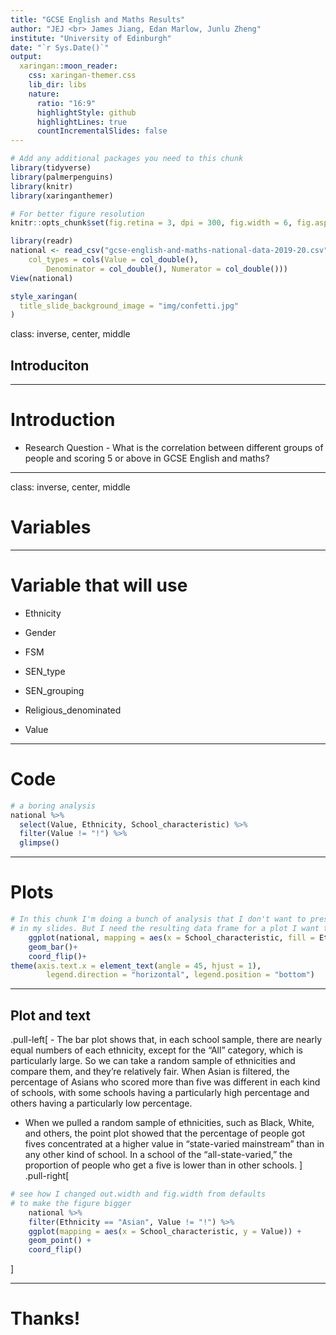 ```yaml
---
title: "GCSE English and Maths Results"
author: "JEJ <br> James Jiang, Edan Marlow, Junlu Zheng" 
institute: "University of Edinburgh"
date: "`r Sys.Date()`"
output:
  xaringan::moon_reader:
    css: xaringan-themer.css
    lib_dir: libs
    nature:
      ratio: "16:9"
      highlightStyle: github
      highlightLines: true
      countIncrementalSlides: false
---
```


```r
# Add any additional packages you need to this chunk
library(tidyverse)
library(palmerpenguins)
library(knitr)
library(xaringanthemer)
```

```r
# For better figure resolution
knitr::opts_chunk$set(fig.retina = 3, dpi = 300, fig.width = 6, fig.asp = 0.618, out.width = "80%")
```

```r
library(readr)
national <- read_csv("gcse-english-and-maths-national-data-2019-20.csv", 
    col_types = cols(Value = col_double(), 
        Denominator = col_double(), Numerator = col_double()))
View(national)
```

```r
style_xaringan(
  title_slide_background_image = "img/confetti.jpg"
)
```

class: inverse, center, middle

## Introduciton

---

# Introduction
- Research Question - What is the correlation between different groups of people and scoring 5 or above in GCSE English and maths? 


---



class: inverse, center, middle

# Variables 

---

# Variable that will use

- Ethnicity

- Gender

- FSM

- SEN_type

- SEN_grouping

- Religious_denominated

- Value


---

# Code

```r
# a boring analysis
national %>%
  select(Value, Ethnicity, School_characteristic) %>%
  filter(Value != "!") %>%
  glimpse()

```

---

# Plots

```r
# In this chunk I'm doing a bunch of analysis that I don't want to present 
# in my slides. But I need the resulting data frame for a plot I want to present.
    ggplot(national, mapping = aes(x = School_characteristic, fill = Ethnicity)) +
    geom_bar()+
    coord_flip()+
theme(axis.text.x = element_text(angle = 45, hjust = 1),
        legend.direction = "horizontal", legend.position = "bottom")

```


---

## Plot and text

.pull-left[
- The bar plot shows that, in each school sample, there are nearly equal numbers of each ethnicity, except for the “All” category, which is particularly large. So we can take a random sample of ethnicities and compare them, and they're relatively fair.
When Asian is filtered, the percentage of Asians who scored more than five was different in each kind of schools, with some schools having a particularly high percentage and others having a particularly low percentage. 

- When we pulled a random sample of ethnicities, such as Black, White, and others, the point plot showed that the percentage of people got fives concentrated at a higher value in "state-varied mainstream" than in any other kind of school. In a school of the "all-state-varied," the proportion of people who get a five is lower than in other schools.
]
.pull-right[
```r
# see how I changed out.width and fig.width from defaults
# to make the figure bigger
    national %>%
    filter(Ethnicity == "Asian", Value != "!") %>%
    ggplot(mapping = aes(x = School_characteristic, y = Value)) +
    geom_point() +
    coord_flip()

```
]

---

# Thanks!
